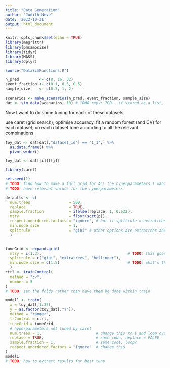 ```yaml
---
title: "Data Generation"
author: "Judith Neve"
date: '2022-10-31'
output: html_document
---
```


```r
knitr::opts_chunk$set(echo = TRUE)
library(magrittr)
library(pmsampsize)
library(tidyr)
library(MASS)
library(dplyr)
```

```r
source("DataSimFunctions.R")
```

```r
n_pred         <- c(8, 16, 32)
event_fraction <- c(0.1, 0.3, 0.5)
sample_size    <- c(0.5, 1, 2)
```

```r
scenarios <- make_scenarios(n_pred, event_fraction, sample_size)
dat <- sim_data(scenarios, 10) # 1000 reps: 7GB - if stored as a list, 4GB
```

Now I want to do some tuning for each of these datasets

use caret (grid search), optimise accuracy, fit a random forest (and CV) for each dataset, on each dataset tune according to all the relevant combinations

```r
toy_dat <- dat[dat[,"dataset_id"] == "1_1",] %>%
  as.data.frame() %>% 
  pivot_wider()
```

```r
toy_dat <- dat[[i]][[j]]
```

```r
library(caret)
```

```r
set.seed(1)
# TODO: find how to make a full grid for ALL the hyperparameters I want
# TODO: have relevant values for the hyperparameters

defaults <- c(
  num.trees                 = 500,
  replace                   = TRUE,
  sample.fraction           = ifelse(replace, 1, 0.632),
  mtry                      = floor(sqrt(p)),
  respect.unordered.factors = "ignore", # but if splitrule = extratrees, this is "partition". "order" is also an option
  min.node.size             = 1,
  splitrule                 = "gini" # other options are extratrees and hellinger
  )


tuneGrid <- expand.grid(
  mtry = c(1:3),                                      # TODO: this goes to n_pred
  splitrule = c("gini", "extratrees", "hellinger"),
  min.node.size = c(1:5)                              # TODO: what's the biggest node size? n?
  )
ctrl <- trainControl(
  method = "cv",
  number = 5
)
# TODO: set the folds rather than have them be done within train

model1 <- train(
  x = toy_dat[,1:32],
  y = as.factor(toy_dat[,"Y"]),
  method = "ranger",
  trControl = ctrl,
  tuneGrid = tuneGrid,
  # hyperparameters not tuned by caret
  num.trees = 1,                        # change this to i and loop over doing this for many trees?
  replace = TRUE,                       # same code, replace = FALSE
  sample.fraction = 1,                  # same code, loop?
  respect.unordered.factors = "ignore"  # change this
)
model1
# TODO: how to extract results for best tune
```

